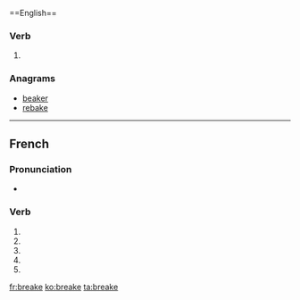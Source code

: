 {{also|breaké}}==English==

===Verb===
{{head|en|verb}}

# {{obsolete spelling of|break|lang=en}}

===Anagrams===
* [[beaker#English|beaker]]
* [[rebake#English|rebake]]

{{also|breaké}}

----

==French==

===Pronunciation===
* {{homophones|breakent|breakes|lang=fr}}

===Verb===
{{fr-verb form}}

# {{conjugation of|breaker||1|s|pres|ind|lang=fr}}
# {{conjugation of|breaker||3|s|pres|ind|lang=fr}}
# {{conjugation of|breaker||1|s|pres|sub|lang=fr}}
# {{conjugation of|breaker||3|s|pres|sub|lang=fr}}
# {{conjugation of|breaker||2|s|imp|lang=fr}}

[[fr:breake]]
[[ko:breake]]
[[ta:breake]]